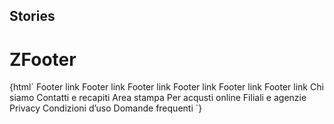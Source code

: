
## Stories

<Meta
  title="Footer/ZFooter"
  component="z-footer"
/>

# ZFooter

<Preview>
  <Story name="z-footer">{html` <z-footer
    product-name="${text("Product name", "Nome Prodotto")}"
    product-version="${text("Product version", "6.6.6")}"
    product-credits-link="${text("Product credits link", "https://www.google.com")}"
    show-report-a-problem-button="${boolean('Show "SEGNALA UN PROBLEMA" button', true)}"
    content-max-width=${number("Content max width", null)}
  >
    <z-footer-section name="Section 1">
      <z-footer-link href="https://www.zanichelli.it">Footer link</z-footer-link>
      <z-footer-link href="https://www.zanichelli.it">Footer link</z-footer-link>
      <z-footer-link href="https://www.zanichelli.it">Footer link</z-footer-link>
    </z-footer-section>
    <z-footer-section name="Section 2">
      <z-footer-link href="https://www.zanichelli.it">Footer link</z-footer-link>
      <z-footer-link href="https://www.zanichelli.it">Footer link</z-footer-link>
      <z-footer-link href="https://www.zanichelli.it">Footer link</z-footer-link>
    </z-footer-section>
    <z-footer-social
      slot="social"
      href="http://www.youtube.com/user/zanichellieditore"
      icon="https://staticmy.zanichelli.it/footer/images/png/youtube.png"
      description="YouTube"
    ></z-footer-social>
    <z-footer-social
      slot="social"
      href="https://it-it.facebook.com/zanichelliscuola"
      icon="https://staticmy.zanichelli.it/footer/images/png/facebook.png"
      description="Facebook"
    ></z-footer-social>
    <z-footer-social
      slot="social"
      href="https://twitter.com/zanichelli_ed"
      icon="https://staticmy.zanichelli.it/footer/images/png/twitter.png"
      description="Twitter"
    ></z-footer-social>
    <z-footer-social
      slot="social"
      href="https://www.instagram.com/zanichellieditore/"
      icon="https://staticmy.zanichelli.it/footer/images/png/instagram.png"
      description="Instagram"
    ></z-footer-social>
    <z-footer-social
      slot="social"
      href="mailto:zanichelli@zanichelli.com"
      icon="https://staticmy.zanichelli.it/footer/images/png/mail.png"
      description="Mail"
    ></z-footer-social>
    <z-footer-link
      slot="links"
      href="https://www.zanichelli.it/chi-siamo/via-irnerio-34"
      >Chi siamo</z-footer-link
    >
    <z-footer-link
      slot="links"
      href="https://www.zanichelli.it/contatti-e-recapiti"
      >Contatti e recapiti</z-footer-link
    >
    <z-footer-link
      slot="links"
      href="https://www.zanichelli.it/comunicazione/area-stampa"
      >Area stampa</z-footer-link
    >
    <z-footer-link
      slot="links"
      href="https://www.zanichelli.it/contatti/acquisti-e-recesso"
      >Per acqusti online</z-footer-link
    >
    <z-footer-link
      slot="links"
      href="https://www.zanichelli.it/contatti/filiali-e-agenzie"
      >Filiali e agenzie</z-footer-link
    >
    <z-footer-link
      slot="links"
      href="https://my.zanichelli.it/privacy"
      >Privacy</z-footer-link
    >
    <z-footer-link
      slot="links"
      href="https://my.zanichelli.it/condizioni-uso"
      >Condizioni d’uso</z-footer-link
    >
    <z-footer-link
      slot="links"
      href="https://my.zanichelli.it/domande-frequenti"
      >Domande frequenti</z-footer-link
    >
  </z-footer>`}</Story>
</Preview>

<Props of="z-footer" />
